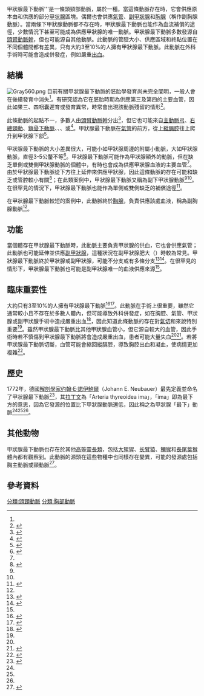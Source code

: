 {{noteTA
|G1 = ME
}}'''{{medical}}
{{Infobox artery
| Name        = 甲狀腺最下動脈 
| Latin       = Arteria thyroidea ima
| BranchFrom  = [[頭臂動脈幹|頭臂動脈幹]]或其它
| BranchTo    = 
| Vein        = 
| Supplies    = [[甲状腺|甲状腺]]、[[氣管|氣管]]、[[副甲狀腺|副甲狀腺]]、[[胸腺|胸腺]]
<!--
| GraySubject = 142
| GrayPage    = 549
-->
}}
'''甲狀腺最下動脈'''是一條頭頸部動脈，屬於一種{{tsl|en|Human variability|人體變異|解剖學變異}}。當這條動脈存在時，它會供應原本由{{le|下甲狀腺動脈|inferior thyroid artery}}和{{le|上甲狀腺動脈|superior thyroid arteries}}供應的部分[[甲状腺|甲状腺]]區塊。偶爾也會供應[[氣管|氣管]]、[[副甲狀腺|副甲狀腺]]和[[胸腺|胸腺]]（稱作副胸腺動脈）。當兩條下甲狀腺動脈都不存在時，甲狀腺最下動脈也能作為血流補償的途徑，少數情況下甚至可能成為供應甲狀腺的唯一動脈。甲狀腺最下動脈多數發源自[[頭臂動脈幹|頭臂動脈幹]]，但也可能源自其他動脈。此動脈的管腔大小、供應區域和終點位置在不同個體間都有差異，只有大約3至10%的人擁有甲狀腺最下動脈。此動脈在外科手術時可能會造成併發症，例如嚴重[[出血|出血]]。

==結構==
[[File:Gray560.png|thumb]]
目前有關甲狀腺最下動脈的胚胎學發育尚未完全闡明，一般人會在後續發育中消失<ref name=Loukas/>。有研究認為它在胚胎時期為供應第三及第四{{le|咽囊|Pharyngeal pouch (embryology)}}的主要血管，因此如果三、四咽囊遲育或發育異常，時常會出現該動脈殘留的情形<ref name=Loukas>{{Cite journal|last=Loukas|first=M.|last2=Louis|first2=R. G.|last3=Gaspard|first3=J.|last4=Fudalej|first4=M.|last5=Tubbs|first5=R. S.|last6=Merbs|first6=W.|date=2006-08-01|title=A retrotracheal right subclavian artery in association with a vertebral artery and thyroidea ima|url=https://www.ncbi.nlm.nih.gov/pubmed/16988923|journal=Folia Morphologica|volume=65|issue=3|pages=236–241|issn=0015-5659|pmid=16988923|access-date=2016-11-23|archive-date=2016-11-24|archive-url=https://web.archive.org/web/20161124093145/https://www.ncbi.nlm.nih.gov/pubmed/16988923|dead-url=no}}</ref>。

此條動脈的起點不一，多數人由[[頭臂動脈幹|頭臂動脈幹]]分出<ref name=Gray>{{cite book|author=Henry Gray|editor=Susan Standring|title=Gray's Anatomy: The Anatomical Basis of Clinical Practice|publisher=Elsevier Health Sciences|isbn=978-0-7020-6851-5|year=2015|edition=41st|page=1026}}</ref>，但它也可能來自[[主動脈弓|主動脈弓]]、[[總頸動脈|右總頸動]]、[[鎖骨下動脈|鎖骨下動脈]]、{{le|心包膈動脈|pericardiacophrenic artery}}、{{le|甲狀腺頸動脈幹|thyrocervical trunk}}、{{le|橫肩胛動脈|transverse scapular artery}}或{{le|胸內動脈|internal thoracic artery}}<ref name=atlasonline>{{cite web|author1=Ronald A. Bergman|author2=Adel K. Afifi|author3=Ryosuke Miyauchi|title=Thyroidea Ima (of Neubauer) Artery|url=http://www.anatomyatlases.org/AnatomicVariants/Cardiovascular/Text/Arteries/ThyroideaIma.shtml|publisher=Anatomy Atlases|accessdate=2016-01-21|archive-date=2017-09-24|archive-url=https://web.archive.org/web/20170924001824/http://www.anatomyatlases.org/AnatomicVariants/Cardiovascular/Text/Arteries/ThyroideaIma.shtml|dead-url=no}}</ref>。甲狀腺最下動脈在[[氣管|氣管]]的前方，從[[縱膈|上縱膈腔]]往上爬升到甲状腺下部<ref name=GPN>{{cite web|title=Thyroidea ima artery (anatomy)|url=http://www.gpnotebook.co.uk/simplepage.cfm?ID=-1100283844|publisher=General Practice Notebook|accessdate=2016-01-21|archive-date=2016-01-27|archive-url=https://web.archive.org/web/20160127150648/http://www.gpnotebook.co.uk/simplepage.cfm?ID=-1100283844|dead-url=no}}</ref>。

甲狀腺最下動脈的大小差異很大，可能小如甲狀腺周邊的附屬小動脈，大如甲狀腺動脈，{{tsl|en|lumen (anatomy)|管腔 (解剖學)|管腔}}直徑3-5公釐不等<ref name=JOA>{{cite journal|author1=G. Wyatt Pratt|title=The Thyroidea Ima Artery|journal=Journal of Anatomy|volume=50|issue=Pt 3|pages=239–242|year=1916}}</ref>。甲狀腺最下動脈可能作為甲狀腺額外的動脈，但在缺乏單側或雙側甲狀腺動脈的個體中，有時也會成為供應甲狀腺血液的主要血管<ref name=radio />。由於甲狀腺最下動脈從下方往上延伸來供應甲狀腺，因此這條動脈的存在可能和{{tsl|en|inferior thyroid arteries|下甲狀腺動脈}}缺乏或管腔較小有關<ref name="YEOKYU">{{cite book|last1=Choi|first1=Yeo-Kyu Youn, Kyu Eun Lee, June Young|title=Color atlas of thyroid surgery : open, endoscopic and robotic procedues|date=2014|publisher=Springer Berlin Heidelberg|location=Berlin, Heidelberg|isbn=978-3-642-37262-9|pages=3|edition=Aufl. 2014}}</ref>；在此類案例中，甲狀腺最下動脈又稱為副下甲狀腺動脈<ref name=JOA /><ref name=radio />。在很罕見的情況下，甲狀腺最下動脈也能作為單側或雙側{{tsl|en|superior thyroid arteries|上甲狀腺動脈}}缺乏的補償途徑<ref name=RARE>{{cite journal|author1=Yilmaz E.|author2=Celik H.H.|author3=Durgun B.|author4=Atasever A.|author5=Ilgi S.|title=Arteria thyroidea ima arising from the brachiocephalic trunk with bilateral absence of inferior thyroid arteries: a case report|journal=Surgical and Radiologic Anatomy|volume=15|issue=3|pages=197–199|year=1993|doi=10.1007/bf01627705}}</ref>。

在甲狀腺最下動脈較短的案例中，此動脈終於[[胸腺|胸腺]]，負責供應該處血液，稱為副胸腺動脈<ref name=JOA />。

==功能==
當個體存在甲狀腺最下動脈時，此動脈主要負責甲狀腺的供血，它也會供應氣管；此動脈也可能延伸並供應[[副甲狀腺|副甲狀腺]]，這種狀況在副甲狀腺肥大（{{tsl|en|parathyroid adenoma||副甲狀腺瘤}}）時較為常見。甲狀腺最下動脈終於甲狀腺或副甲狀腺，可能不分支或有多條分支<ref name=radio>{{cite journal|author1=Krudy A.G.|author2=Doppman J.L.|author3=Brennan M.F.|title=The significance of the thyroidea ima artery in arteriographic localization of parathyroid adenomas|journal=Radiology|volume=136|issue=1|pages=45–51|year=1980|doi=10.1148/radiology.136.1.7384523}}</ref><ref name=FR>{{cite journal|author1=Beaumanoir|title=Preséntation de pièces anatomiques: artère thyroïdienne de Neubauer|journal=Bulletins et Mem. de la Société Anatomique|volume=4|pages=316–317|year=1882|language=fr}}</ref>。在很罕見的情形下，甲狀腺最下動脈也可能是副甲狀腺唯一的血液供應來源<ref name=radio />。

==臨床重要性==
大約只有3至10%的人擁有甲狀腺最下動脈<ref name=BDC>{{cite book|author=BD Chaurasia|editor1-last=Garg|editor1-first=Krishna|editor2-last=Mittal|editor2-first=PS|editor3-last=Chandrupatla|editor3-first=Mrudula|title=BD Chaurasia's Human Anatomy: Head-Neck and Brain|volume=Vol. 3|year=2012|publisher=CBS Publishers|edition=6th|isbn=978-81-239-2332-1|page=143}}</ref><ref name="MooreDalley1999">{{cite book|author1=Keith L. Moore|author2=Arthur F. Dalley|title=Clinically Oriented Anatomy|url=https://archive.org/details/clinicallyorient00moor|year=1999|publisher=Lippincott Williams & Wilkins|isbn=978-0-683-06141-3|page=[https://archive.org/details/clinicallyorient00moor/page/1027 1027]}}</ref>。此動脈在手術上很重要，雖然它通常較小且不存在於多數人體內，但可能導致外科併發症，如在胸腔、氣管、甲狀腺或副甲狀腺手術中造成嚴重出血<ref name=JJ>{{cite journal|author1=Sagaya Raj|author2=Azeem Mohiyuddin|author3=Shuaib Merchant|author4=Rijo M Jayaraju|author5=Beauty Sasidharan|title=Thyroidea Ima Artery: A Report of Two Cases|journal=International Journal of Head and Neck Surgery|volume=5|issue=2|pages=89–90|year=2014|doi=10.5005/jp-journals-10001-1188}}</ref>，因此知道此條動脈的存在對[[氣管切開術|氣切]]和{{tsl|en|thyroidectomy|甲狀腺切除術}}來說特別重要<ref name=JOA />。雖然甲狀腺最下動脈比其他甲狀腺血管小，但它源自較大的血管，因此手術時若不慎傷到甲狀腺最下動脈將會造成嚴重出血，患者可能大量失血<ref name=JJ /><ref name=VS>{{cite book|author=Vishram Singh|editor=P. Mahalingam|title=Clinical and Surgical Anatomy|year=2012|publisher=Elsevier Health Sciences|isbn=978-81-312-0303-3|edition=2nd|pages=301–303}}</ref>。若將甲狀腺最下動脈切斷，血管可能會縮回縱膈腔，導致胸腔出血和凝血，使病情更加複雜<ref name="MooreRoy2010a">{{cite book|author1=N. Anthony Moore|author2=William A. Roy|title=Rapid Review Gross and Developmental Anatomy|year=2010|publisher=Elsevier Health Sciences|isbn=0-323-08048-0|page=220}}</ref>。

==歷史==
1772年，德國[[解剖學家|解剖學家]][[约翰·E·諾伊鮑爾|约翰·E·諾伊鮑爾]]（Johann E. Neubauer）最先定義並命名了甲狀腺最下動脈<ref name=Neubauer>{{cite book|author1=C. Neubauer|title=De arteria thyreoidea ima rariare arteriae innominate ramo|pages=291–296, 309–314|year=1786}}</ref>，其[[拉丁文|拉丁文]]為「Arteria thyreoidea ima」，「ima」即為最下方的意思，因為它發源的位置比下甲狀腺動脈還低，因此稱之為甲狀腺「最下」動脈<ref name=BDC /><ref name=Gray /><ref name=MooreDalley1999 />。

==其他動物==
甲狀腺最下動脈也存在於其他[[類人猿下目|高等靈長類]]，包括[[大猩猩|大猩猩]]、[[长臂猿|长臂猿]]、[[獼猴|獼猴]]和[[長尾葉猴屬|長尾葉猴]]體內都有觀察到。此動脈的源頭在這些物種中也同樣存在變異，可能的發源處包括胸主動脈或頸動脈<ref name=OA>{{cite journal|author1=Arthur Keith|title=The Modes of Origin of the Carotid and Subclavian Arteries from the Arch of the Aorta in Some of the Higher Primates|journal=Journal of Anatomy and Physiology|volume=29|issue=Pt 3|pages=455|year=1895}}</ref>。

==參考資料==
{{reflist|30em}}

{{Arteries of chest}}
[[分類:頭頸動脈|分類:頭頸動脈]]
[[分類:胸部動脈|分類:胸部動脈]]
{{Good article}}